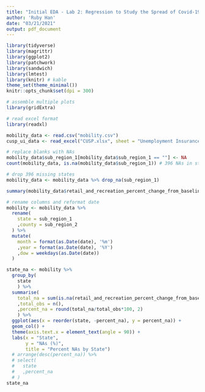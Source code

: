 ```yaml
---
title: "Initial EDA - Lab 2: Regression to Study the Spread of Covid-19"
author: 'Ruby Han'
date: "03/21/2021"
output: pdf_document
---
```


```r
library(tidyverse)
library(magrittr)
library(ggplot2)
library(patchwork)
library(sandwich)
library(lmtest)
library(knitr) # kable
theme_set(theme_minimal())
knitr::opts_chunk$set(dpi = 300)

# assemble multiple plots
library(gridExtra)

# read excel format
library(readxl)
```

```r
mobility_data <- read.csv("mobility.csv")
cusp_ui_data <- read_excel("CUSP.xlsx", sheet = "Unemployment Insurance")
```

```r

# replace blanks with NAs
mobility_data$sub_region_1[mobility_data$sub_region_1 == ""] <- NA
count(mobility_data, is.na(mobility_data$sub_region_1)) # 396 NAs in states

# drop 396 missing states
mobility_data <- mobility_data %>% drop_na(sub_region_1)

summary(mobility_data$retail_and_recreation_percent_change_from_baseline) # 340,463 NAs

# rename columns and reformat date
mobility <- mobility_data %>% 
  rename(
    state = sub_region_1
    ,county = sub_region_2
  ) %>% 
  mutate(
    month = format(as.Date(date), '%m')
    ,year = format(as.Date(date), '%Y')
    ,dow = weekdays(as.Date(date))
  )
```

```r
state_na <- mobility %>%
  group_by(
    state
    ) %>%
  summarise(
    total_na = sum(is.na(retail_and_recreation_percent_change_from_baseline)) 
    ,total_obs = n(), 
    ,percent_na = round(total_na/total_obs*100, 2)
    ) %>%
  ggplot(aes(x = reorder(state, -percent_na), y = percent_na)) +
  geom_col() +
  theme(axis.text.x = element_text(angle = 90)) +
  labs(x = "State",
       y = "NAs (%)",
       title = "Percent NAs by State")
  # arrange(desc(percent_na)) %>% 
  # select(
  #   state
  #   ,percent_na
  # )
state_na
```




